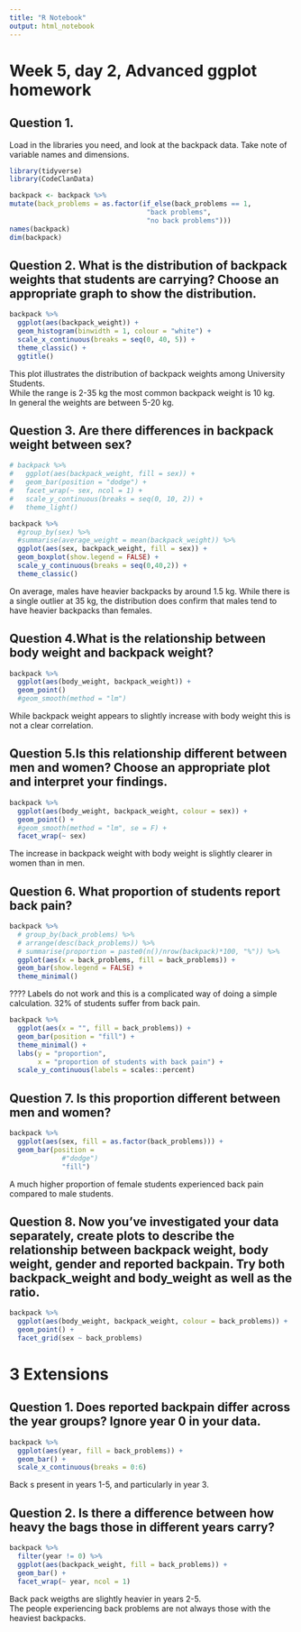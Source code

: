 ```yaml
---
title: "R Notebook"
output: html_notebook
---
```

# Week 5, day 2, Advanced ggplot homework

## Question 1.
Load in the libraries you need, and look at the backpack data. Take note of variable names and dimensions.
```r
library(tidyverse)
library(CodeClanData)
```
```r
backpack <- backpack %>% 
mutate(back_problems = as.factor(if_else(back_problems == 1,
                                  "back problems",
                                  "no back problems")))
names(backpack)
dim(backpack)
```

## Question 2. What is the distribution of backpack weights that students are carrying? Choose an appropriate graph to show the distribution.
```r
backpack %>% 
  ggplot(aes(backpack_weight)) +
  geom_histogram(binwidth = 1, colour = "white") +
  scale_x_continuous(breaks = seq(0, 40, 5)) +
  theme_classic() +
  ggtitle()
```
This plot illustrates the distribution of backpack weights among University Students.  
While the range is 2-35 kg the most common backpack weight is 10 kg.   
In general the weights are between 5-20 kg.

## Question 3. Are there differences in backpack weight between sex?
```r
# backpack %>% 
#   ggplot(aes(backpack_weight, fill = sex)) +
#   geom_bar(position = "dodge") +
#   facet_wrap(~ sex, ncol = 1) +
#   scale_y_continuous(breaks = seq(0, 10, 2)) +
#   theme_light()
```
```r
backpack %>% 
  #group_by(sex) %>% 
  #summarise(average_weight = mean(backpack_weight)) %>% 
  ggplot(aes(sex, backpack_weight, fill = sex)) +
  geom_boxplot(show.legend = FALSE) +
  scale_y_continuous(breaks = seq(0,40,2)) +
  theme_classic()
```
On average, males have heavier backpacks by around 1.5 kg. While there is a single outlier at 35 kg, the distribution does confirm that males tend to have heavier backpacks than females.

## Question 4.What is the relationship between body weight and backpack weight?
```r
backpack %>% 
  ggplot(aes(body_weight, backpack_weight)) +
  geom_point() 
  #geom_smooth(method = "lm")
```
While backpack weight appears to slightly increase with body weight this is not a clear correlation.

## Question 5.Is this relationship different between men and women? Choose an appropriate plot and interpret your findings.
```r
backpack %>% 
  ggplot(aes(body_weight, backpack_weight, colour = sex)) +
  geom_point() +
  #geom_smooth(method = "lm", se = F) +
  facet_wrap(~ sex)
```
The increase in backpack weight with body weight is slightly clearer in women than in men.

## Question 6. What proportion of students report back pain?
```r
backpack %>% 
  # group_by(back_problems) %>% 
  # arrange(desc(back_problems)) %>% 
  # summarise(proportion = paste0(n()/nrow(backpack)*100, "%")) %>% 
  ggplot(aes(x = back_problems, fill = back_problems)) +
  geom_bar(show.legend = FALSE) +
  theme_minimal()
```
???? Labels do not work and this is a complicated way of doing a simple calculation.
32% of students suffer from back pain.

```r
backpack %>% 
  ggplot(aes(x = "", fill = back_problems)) +
  geom_bar(position = "fill") +
  theme_minimal() +
  labs(y = "proportion",
       x = "proportion of students with back pain") +
  scale_y_continuous(labels = scales::percent)

```

## Question 7. Is this proportion different between men and women?
```r
backpack %>% 
  ggplot(aes(sex, fill = as.factor(back_problems))) +
  geom_bar(position = 
             #"dodge")
             "fill")
```
A much higher proportion of female students experienced back pain compared to male students.

## Question 8. Now you’ve investigated your data separately, create plots to describe the relationship between backpack weight, body weight, gender and reported backpain. Try both backpack_weight and body_weight as well as the ratio.
```r
backpack %>% 
  ggplot(aes(body_weight, backpack_weight, colour = back_problems)) +
  geom_point() +
  facet_grid(sex ~ back_problems)
```


# 3 Extensions
## Question 1. Does reported backpain differ across the year groups? Ignore year 0 in your data.
```r
backpack %>% 
  ggplot(aes(year, fill = back_problems)) +
  geom_bar() +
  scale_x_continuous(breaks = 0:6)
```
Back s present in years 1-5, and particularly in year 3.

## Question 2. Is there a difference between how heavy the bags those in different years carry?

```r
backpack %>%
  filter(year != 0) %>% 
  ggplot(aes(backpack_weight, fill = back_problems)) +
  geom_bar() +
  facet_wrap(~ year, ncol = 1)
```
Back pack weigths are slightly heavier in years 2-5.   
The people experiencing back problems are not always those with the heaviest backpacks.
